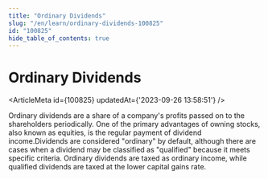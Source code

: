 ```yaml
---
title: "Ordinary Dividends"
slug: "/en/learn/ordinary-dividends-100825"
id: "100825"
hide_table_of_contents: true
---
```



# Ordinary Dividends

<ArticleMeta id={100825} updatedAt={'2023-09-26 13:58:51'} />
<div className='border-solid border-b border-t-0 my-4 border-[var(--ifm-color-gray-300)]' />

Ordinary dividends are a share of a company's profits passed on to the shareholders periodically. One of the primary advantages of owning stocks, also known as equities, is the regular payment of dividend income.Dividends are considered "ordinary" by default, although there are cases when a dividend may be classified as "qualified" because it meets specific criteria. Ordinary dividends are taxed as ordinary income, while qualified dividends are taxed at the lower capital gains rate.
